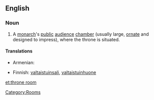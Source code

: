 ==English==
{{wikipedia}}

===Noun===
{{en-noun|sg=[[throne]] [[room]]}}

# A [[monarch]]'s [[public]] [[audience]] [[chamber]] (usually large, [[ornate]] and designed to impress), where the throne is situated.

====Translations====
{{trans-top|monarch’s public audience chamber}}
* Armenian: {{t|hy|գահասրահ|tr=gahasrah|sc=Armn}}
{{trans-mid}}
*Finnish: [[valtaistuinsali]], [[valtaistuinhuone]]
{{trans-bottom}}



[[Category:Rooms]]

[[et:throne room]]